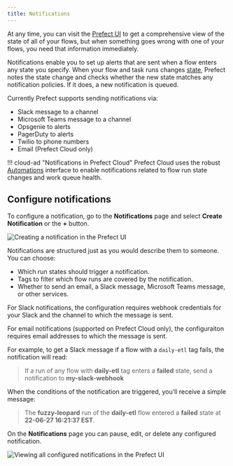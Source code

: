 ```yaml
---
title: Notifications
---
```




At any time, you can visit the [Prefect UI](/2.9.0/ui/flow-runs/) to get a comprehensive view of the state of all of your flows, but when something goes wrong with one of your flows, you need that information immediately. 

Notifications enable you to set up alerts that are sent when a flow enters any state you specify. When your flow and task runs changes [state](/2.9.0/concepts/states/), Prefect notes the state change and checks whether the new state matches any notification policies. If it does, a new notification is queued.

Currently Prefect supports sending notifications via:

- Slack message to a channel
- Microsoft Teams message to a channel
- Opsgenie to alerts
- PagerDuty to alerts
- Twilio to phone numbers
- Email (Prefect Cloud only)

!!! cloud-ad "Notifications in Prefect Cloud"
    Prefect Cloud uses the robust [Automations](/2.9.0/ui/automations/) interface to enable notifications related to flow run state changes and work queue health.

## Configure notifications

To configure a notification, go to the **Notifications** page and select **Create Notification** or the **+** button. 

![Creating a notification in the Prefect UI](../img/ui/create-slack-notification.png)

Notifications are structured just as you would describe them to someone. You can choose:

- Which run states should trigger a notification.
- Tags to filter which flow runs are covered by the notification.
- Whether to send an email, a Slack message, Microsoft Teams message, or other services.

For Slack notifications, the configuration requires webhook credentials for your Slack and the channel to which the message is sent.

For email notifications (supported on Prefect Cloud only), the configuraiton requires email addresses to which the message is sent.

For example, to get a Slack message if a flow with a `daily-etl` tag fails, the notification will read:

> If a run of any flow with **daily-etl** tag enters a **failed** state, send a notification to **my-slack-webhook**

When the conditions of the notification are triggered, you’ll receive a simple message:

> The **fuzzy-leopard** run of the **daily-etl** flow entered a **failed** state at **22-06-27 16:21:37 EST**.

On the **Notifications** page you can pause, edit, or delete any configured notification.

![Viewing all configured notifications in the Prefect UI](../img/ui/notifications.png)

